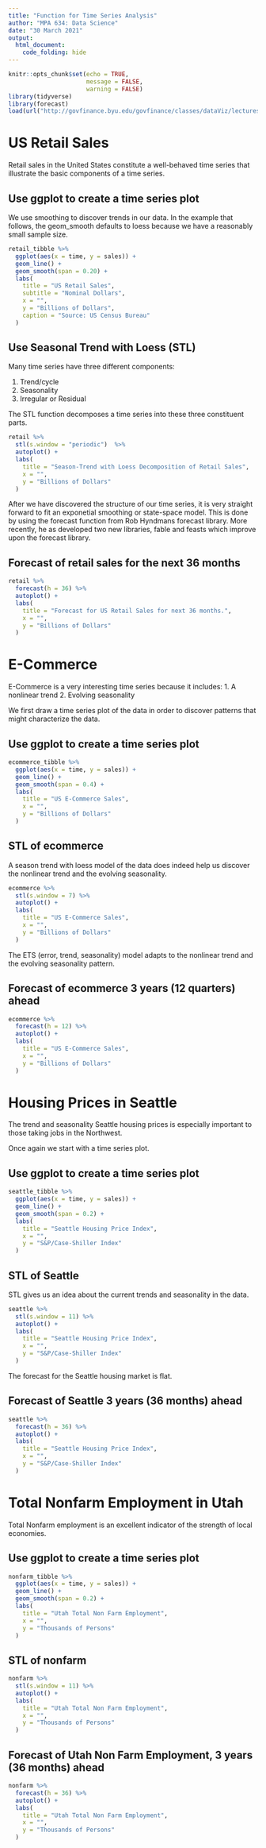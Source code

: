 ```yaml
---
title: "Function for Time Series Analysis"
author: "MPA 634: Data Science"
date: "30 March 2021"
output:
  html_document:
    code_folding: hide
---
```


```r
knitr::opts_chunk$set(echo = TRUE,
                      message = FALSE,
                      warning = FALSE)
library(tidyverse)
library(forecast)
load(url("http://govfinance.byu.edu/govfinance/classes/dataViz/lectures/illustrations/trends/trends.RData"))
```

# US Retail Sales

Retail sales in the United States constitute a well-behaved time series that illustrate the basic components of a time series.

## Use ggplot to create a time series plot

We use smoothing to discover trends in our data. In the example that follows, the geom_smooth defaults to loess because we have a reasonably small sample size.  


```r
retail_tibble %>% 
  ggplot(aes(x = time, y = sales)) +
  geom_line() +
  geom_smooth(span = 0.20) +
  labs(
    title = "US Retail Sales",
    subtitle = "Nominal Dollars",
    x = "",
    y = "Billions of Dollars",
    caption = "Source: US Census Bureau"
  )
```

## Use Seasonal Trend with Loess (STL)

Many time series have three different components:

1. Trend/cycle
2. Seasonality
3. Irregular or Residual

The STL function decomposes a time series into these three constituent parts.

```r
retail %>% 
  stl(s.window = "periodic")  %>% 
  autoplot() +
  labs(
    title = "Season-Trend with Loess Decomposition of Retail Sales",
    x = "",
    y = "Billions of Dollars"
  )
```
After we have discovered the structure of our time series, it is very straight forward to fit an exponetial smoothing or state-space model. This is done by using the forecast function from Rob Hyndmans forecast library. More recently, he as developed two new libraries, fable and feasts which improve upon the forecast library.

## Forecast of retail sales for the next 36 months

```r
retail %>% 
  forecast(h = 36) %>% 
  autoplot() +
  labs(
    title = "Forecast for US Retail Sales for next 36 months.",
    x = "",
    y = "Billions of Dollars"
  )
```

# E-Commerce

E-Commerce is a very interesting time series because it includes:
1. A nonlinear trend
2. Evolving seasonality

We first draw a time series plot of the data in order to discover patterns that might characterize the data.

## Use ggplot to create a time series plot

```r
ecommerce_tibble %>% 
  ggplot(aes(x = time, y = sales)) +
  geom_line() +
  geom_smooth(span = 0.4) +
  labs(
    title = "US E-Commerce Sales",
    x = "",
    y = "Billions of Dollars"
  )
```

## STL of ecommerce

A season trend with loess model of the data does indeed help us discover the nonlinear trend and the evolving seasonality.


```r
ecommerce %>% 
  stl(s.window = 7) %>% 
  autoplot() +
  labs(
    title = "US E-Commerce Sales",
    x = "",
    y = "Billions of Dollars"
  )
```
The ETS (error, trend, seasonality) model adapts to the nonlinear trend and the evolving seasonality pattern.

## Forecast of ecommerce 3 years (12 quarters) ahead
```r
ecommerce %>% 
  forecast(h = 12) %>% 
  autoplot() +
  labs(
    title = "US E-Commerce Sales",
    x = "",
    y = "Billions of Dollars"
  )
```

# Housing Prices in Seattle

The trend and seasonality Seattle housing prices is especially important to those taking jobs in the Northwest.

Once again we start with a time series plot.

## Use ggplot to create a time series plot

```r
seattle_tibble %>% 
  ggplot(aes(x = time, y = sales)) +
  geom_line() +
  geom_smooth(span = 0.2) +
  labs(
    title = "Seattle Housing Price Index",
    x = "",
    y = "S&P/Case-Shiller Index"
  )
```

## STL of Seattle

STL gives us an idea about the current trends and seasonality in the data.


```r
seattle %>% 
  stl(s.window = 11) %>% 
  autoplot() +
  labs(
    title = "Seattle Housing Price Index",
    x = "",
    y = "S&P/Case-Shiller Index"
  )
```
The forecast for the Seattle housing market is flat.

## Forecast of Seattle 3 years (36 months) ahead
```r
seattle %>% 
  forecast(h = 36) %>% 
  autoplot() +
  labs(
    title = "Seattle Housing Price Index",
    x = "",
    y = "S&P/Case-Shiller Index"
  )
```


# Total Nonfarm Employment in Utah

Total Nonfarm employment is an excellent indicator of the strength of local economies.

## Use ggplot to create a time series plot

```r
nonfarm_tibble %>% 
  ggplot(aes(x = time, y = sales)) +
  geom_line() +
  geom_smooth(span = 0.2) +
  labs(
    title = "Utah Total Non Farm Employment",
    x = "",
    y = "Thousands of Persons"
  )
```

## STL of nonfarm

```r
nonfarm %>% 
  stl(s.window = 11) %>% 
  autoplot() +
  labs(
    title = "Utah Total Non Farm Employment",
    x = "",
    y = "Thousands of Persons"
  )
```

## Forecast of Utah Non Farm Employment, 3 years (36 months) ahead
```r
nonfarm %>% 
  forecast(h = 36) %>% 
  autoplot() +
  labs(
    title = "Utah Total Non Farm Employment",
    x = "",
    y = "Thousands of Persons"
  )
```
